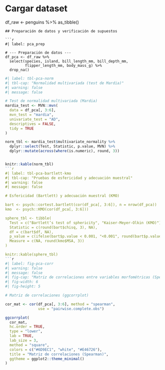 # Cargar dataset
df_raw <- penguins %>% as_tibble()
```
## Preparación de datos y verificación de supuestos

```r
#| label: pca_prep

# --- Preparación de datos ---
df_pca <- df_raw %>%
  select(species, island, bill_length_mm, bill_depth_mm, 
         flipper_length_mm, body_mass_g) %>%
  drop_na()
```

```r
#| label: tbl-pca-norm
#| tbl-cap: "Normalidad multivariada (test de Mardia)"
#| warning: false
#| message: false

# Test de normalidad multivariada (Mardia)
mardia_test <- MVN::mvn(
  data = df_pca[, 3:6],
  mvn_test = "mardia",     
  univariate_test = "AD",
  descriptives = FALSE,
  tidy = TRUE
)

norm_tbl <- mardia_test$multivariate_normality %>%
  dplyr::select(Test, Statistic, p.value, MVN) %>%
  dplyr::mutate(across(where(is.numeric), round, 3))


knitr::kable(norm_tbl)
```r
#| label: tbl-pca-bartlett-kmo
#| tbl-cap: "Pruebas de esfericidad y adecuación muestral"
#| warning: false
#| message: false

# Esfericidad (Bartlett) y adecuación muestral (KMO)

bart <- psych::cortest.bartlett(cor(df_pca[, 3:6]), n = nrow(df_pca))
kmo  <- psych::KMO(cor(df_pca[, 3:6]))

sphere_tbl <- tibble(
  Test = c("Bartlett’s test of sphericity", "Kaiser-Meyer-Olkin (KMO)"),
  Statistic = c(round(bart$chisq, 3), NA),
  df = c(bart$df, NA),
  p_value = c(ifelse(bart$p.value < 0.001, "<0.001", round(bart$p.value, 3)), NA),
  Measure = c(NA, round(kmo$MSA, 3))
)

knitr::kable(sphere_tbl)
```r
#| label: fig-pca-corr
#| warning: false
#| message: false
#| fig-cap: "Matriz de correlaciones entre variables morfométricas (Spearman)"
#| fig-width: 6
#| fig-height: 5

# Matriz de correlaciones (ggcorrplot)

cor_mat <- cor(df_pca[, 3:6], method = "spearman", 
               use = "pairwise.complete.obs")

ggcorrplot(
  cor_mat, 
  hc.order = TRUE, 
  type = "lower", 
  lab = TRUE,
  lab_size = 3,
  method = "square",
  colors = c("#6D9EC1", "white", "#E46726"),
  title = "Matriz de correlaciones (Spearman)",
  ggtheme = ggplot2::theme_minimal()
)
```
